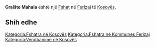 {{Fshat në Kosovës
 | Emri                = Graište Mahala
| srp_N_name = Graište Mahala
| srp_N_FULL_NAME_RO = Graište Mahala
| srp_N_FULL_NAME_ND_RO = Graiste Mahala
| srp_N_SORT_NAME_RG = GRAISTEMAHALA
| srp_N_FULL_NAME_RG = Graište Mahala
| srp_N_FULL_NAME_ND_RG = Graiste Mahala

 | Emri (Rasa dhanore) = 
 | Figura              = 
 | Shteti              = Kosovo
 | Komuna              = Ferizaj
 | Kodi postar         = 
 | Sipërfaqja          = 

 | Popullsia           = 

 | Regj. i popullsisë  = 
 | Dend. e popullsisë  = 
 | Faqja zyrtare       = 
 <!--- Koordinatat ----> 
 | Gjerësia            = 42.406667
 | Gjatësia            = 20.878611
 | Lartësia            = 
}}
'''Graište Mahala''' është një [[Fshat]] në [[Ferizaj]] të [[Kosovës]].

<!-- == Gjeografia == -->
<!-- == Historia == -->
<!-- == Demografia == -->
== Shih edhe ==
{{Komuna Ferizaj}}
{{Kosovo-Administrata-Cung}}

[[Kategoria:Fshatra në Kosovës]]
[[Kategoria:Fshatra në Kommunes Ferizaj]]
[[Kategoria:Vendbanime në Kosovës]]